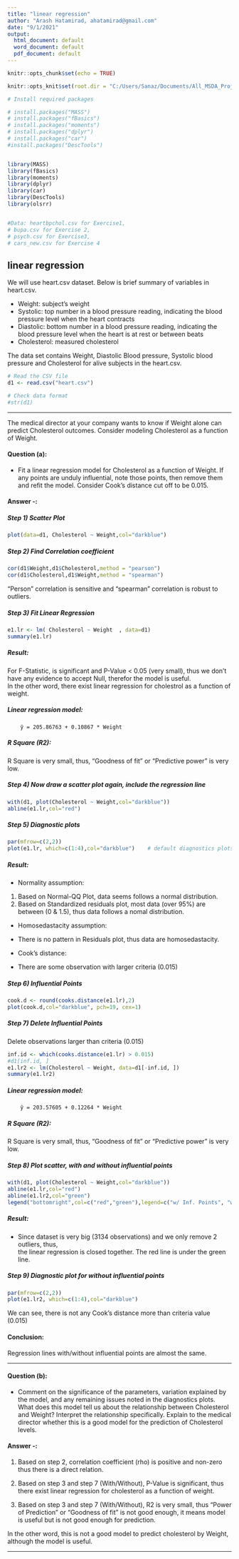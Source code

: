 ```yaml
---
title: "linear regression"
author: "Arash Hatamirad, ahatamirad@gmail.com"
date: "9/1/2021"
output:
  html_document: default
  word_document: default
  pdf_document: default
---  
```




```r
knitr::opts_chunk$set(echo = TRUE)

knitr::opts_knit$set(root.dir = "C:/Users/Sanaz/Documents/All_MSDA_Projects and Sources/R Ptojects/Algorithm I/HW03/AlgorithmI-HW3")

# Install required packages

# install.packages("MASS")
# install.packages("fBasics")
# install.packages("moments")
# install.packages("dplyr")
# install.packages("car")
#install.packages("DescTools")


library(MASS)
library(fBasics)
library(moments)
library(dplyr)
library(car)
library(DescTools)
library(olsrr)


#Data: heartbpchol.csv for Exercise1, 
# bupa.csv for Exercise 2, 
# psych.csv for Exercise3, 
# cars_new.csv for Exercise 4
```


## linear regression  



We will use heart.csv dataset. Below is brief summary of variables in heart.csv.  

- Weight: subject’s weight  
- Systolic: top number in a blood pressure reading, indicating the blood pressure level when the heart contracts  
- Diastolic: bottom number in a blood pressure reading, indicating the blood pressure level when the heart is at rest or between beats  
- Cholesterol: measured cholesterol  

The data set contains Weight, Diastolic Blood pressure, Systolic blood pressure and Cholesterol for alive subjects in the heart.csv.   


```r

# Read the CSV file
d1 <- read.csv("heart.csv") 

# Check data format
#str(d1)

```



***

The medical director at your company wants to know if Weight alone can predict Cholesterol outcomes. Consider modeling Cholesterol as a function of Weight.  

#### Question (a): 
- Fit a linear regression model for Cholesterol as a function of Weight. If any points are unduly influential, note those points, then remove them and refit the model. Consider Cook’s distance cut off to be 0.015.  
   

#### Answer -:

##### Step 1) Scatter Plot  
```r
plot(data=d1, Cholesterol ~ Weight,col="darkblue")
```

##### Step 2) Find Correlation coefficient  
```r
cor(d1$Weight,d1$Cholesterol,method = "pearson")
cor(d1$Cholesterol,d1$Weight,method = "spearman")

```
"Person" correlation is sensitive and "spearman" correlation is robust to outliers.  


##### Step 3) Fit Linear Regression  
```r
e1.lr <- lm( Cholesterol ~ Weight  , data=d1)
summary(e1.lr)

```
##### Result:  
For F-Statistic, is significant and P-Value < 0.05 (very small), thus we don't have any evidence to accept Null, therefor the model is useful.  
In the other word, there exist linear regression for cholestrol as a function of weight.  

##### Linear regression model:   

        ŷ = 205.86763 + 0.10867 * Weight  

##### R Square (R2):  
R Square is very small, thus, "Goodness of fit" or "Predictive power" is very low.  


##### Step 4) Now draw a scatter plot again, include the regression line  
```r
with(d1, plot(Cholesterol ~ Weight,col="darkblue"))
abline(e1.lr,col="red")

```

##### Step 5) Diagnostic plots
```r
par(mfrow=c(2,2))
plot(e1.lr, which=c(1:4),col="darkblue")    # default diagnostics plots
```

##### Result:  
- Normality assumption:  

1) Based on Normal-QQ Plot, data seems follows a normal distribution.  
2) Based on Standardized residuals plot, most data (over 95%) are between (0 & 1.5), thus data follows a nomal distribution.  
                  
- Homosedastacity assumption:  

- There is no pattern in Residuals plot, thus data are homosedastacity.  
                  
- Cook's distance:  

- There are some observation with larger criteria (0.015)  
                  


##### Step 6) Influential Points 


```r
cook.d <- round(cooks.distance(e1.lr),2)
plot(cook.d,col="darkblue", pch=19, cex=1)

```

##### Step 7) Delete Influential Points  
Delete observations larger than criteria (0.015) 

```r
inf.id <- which(cooks.distance(e1.lr) > 0.015)
#d1[inf.id, ]
e1.lr2 <- lm(Cholesterol ~ Weight, data=d1[-inf.id, ])
summary(e1.lr2)
```
##### Linear regression model:   

        ŷ = 203.57605 + 0.12264 * Weight  

##### R Square (R2):  
R Square is very small, thus, "Goodness of fit" or "Predictive power" is very low.  


##### Step 8) Plot scatter, with and without influential points   
```r
with(d1, plot(Cholesterol ~ Weight,col="darkblue"))
abline(e1.lr,col="red")
abline(e1.lr2,col="green")
legend("bottomright",col=c("red","green"),legend=c("w/ Inf. Points", "w/out Inf. Points"), cex=0.8, title.adj=0.15, lty=1)
```

##### Result:  
- Since dataset is very big (3134 observations) and we only remove 2 outliers, thus,  
the linear regression is closed together. The red line is under the green line.   


##### Step 9) Diagnostic plot for without influential points  

```r
par(mfrow=c(2,2))
plot(e1.lr2, which=c(1:4),col="darkblue")   
```

We can see, there is not any Cook's distance more than criteria value (0.015)  

#### Conclusion:   

Regression lines with/without influential points are almost the same.  


***

#### Question (b): 
- Comment on the significance of the parameters, variation explained by the model, and any remaining issues noted in the diagnostics plots. What does this model tell us about the relationship between Cholesterol and Weight? Interpret the relationship specifically. Explain to the medical director whether this is a good model for the prediction of Cholesterol levels.    
   

#### Answer -:
1) Based on step 2, correlation coefficient (rho) is positive and non-zero thus there is a direct relation.  
        
2) Based on step 3 and step 7 (With/Without), P-Value is significant, thus there exist linear regression for cholesterol as a function of weight. 
        
3) Based on step 3 and step 7 (With/Without), R2 is very small, thus "Power of Prediction" or "Goodness of fit" is not good enough, 
it means model is useful but is not good enough for prediction.  
        
In the other word, this is not a good model to predict cholesterol by Weight, although the model is useful.
   
        

***
